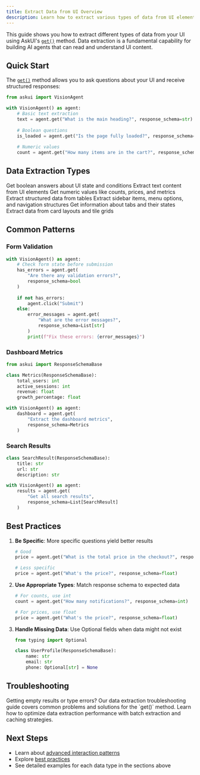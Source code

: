```yaml
---
title: Extract Data from UI Overview
description: Learn how to extract various types of data from UI elements using AskUI's get() method
---
```


This guide shows you how to extract different types of data from your UI using AskUI's [`get()`](/04-reference/01-agent-frameworks/02-python/02-vision-agent-api/agent#get) method. Data extraction is a fundamental capability for building AI agents that can read and understand UI content.

## Quick Start

The [`get()`](/04-reference/01-agent-frameworks/02-python/02-vision-agent-api/agent#get) method allows you to ask questions about your UI and receive structured responses:

```python
from askui import VisionAgent

with VisionAgent() as agent:
    # Basic text extraction
    text = agent.get("What is the main heading?", response_schema=str)
    
    # Boolean questions
    is_loaded = agent.get("Is the page fully loaded?", response_schema=bool)
    
    # Numeric values
    count = agent.get("How many items are in the cart?", response_schema=int)
```

## Data Extraction Types

<CardGroup cols={2}>
  <Card title="Yes/No Questions" icon="circle-check" href="/02-how-to-guides/05-build-ai-agents/extract-data-from-ui/yes-no-questions">
    Get boolean answers about UI state and conditions
  </Card>
  
  <Card title="Text Extraction" icon="font" href="/02-how-to-guides/05-build-ai-agents/extract-data-from-ui/text-extraction">
    Extract text content from UI elements
  </Card>
  
  <Card title="Numbers" icon="hashtag" href="/02-how-to-guides/05-build-ai-agents/extract-data-from-ui/numbers">
    Get numeric values like counts, prices, and metrics
  </Card>
  
  <Card title="Tables" icon="table" href="/02-how-to-guides/05-build-ai-agents/extract-data-from-ui/tables">
    Extract structured data from tables
  </Card>
  
  <Card title="Lists & Navigation" icon="list" href="/02-how-to-guides/05-build-ai-agents/extract-data-from-ui/lists-navigation">
    Extract sidebar items, menu options, and navigation structures
  </Card>
  
  <Card title="Tabs" icon="folder-open" href="/02-how-to-guides/05-build-ai-agents/extract-data-from-ui/tabs">
    Get information about tabs and their states
  </Card>
  
  <Card title="Cards & Tiles" icon="square" href="/02-how-to-guides/05-build-ai-agents/extract-data-from-ui/cards">
    Extract data from card layouts and tile grids
  </Card>
  
</CardGroup>

## Common Patterns

### Form Validation
```python
with VisionAgent() as agent:
    # Check form state before submission
    has_errors = agent.get(
        "Are there any validation errors?", 
        response_schema=bool
    )
    
    if not has_errors:
        agent.click("Submit")
    else:
        error_messages = agent.get(
            "What are the error messages?",
            response_schema=List[str]
        )
        print(f"Fix these errors: {error_messages}")
```

### Dashboard Metrics
```python
from askui import ResponseSchemaBase

class Metrics(ResponseSchemaBase):
    total_users: int
    active_sessions: int
    revenue: float
    growth_percentage: float

with VisionAgent() as agent:
    dashboard = agent.get(
        "Extract the dashboard metrics",
        response_schema=Metrics
    )
```

### Search Results
```python
class SearchResult(ResponseSchemaBase):
    title: str
    url: str
    description: str

with VisionAgent() as agent:
    results = agent.get(
        "Get all search results",
        response_schema=List[SearchResult]
    )
```

## Best Practices

1. **Be Specific**: More specific questions yield better results
   ```python
   # Good
   price = agent.get("What is the total price in the checkout?", response_schema=float)
   
   # Less specific
   price = agent.get("What's the price?", response_schema=float)
   ```

2. **Use Appropriate Types**: Match response schema to expected data
   ```python
   # For counts, use int
   count = agent.get("How many notifications?", response_schema=int)
   
   # For prices, use float
   price = agent.get("What's the price?", response_schema=float)
   ```

3. **Handle Missing Data**: Use Optional fields when data might not exist
   ```python
   from typing import Optional
   
   class UserProfile(ResponseSchemaBase):
       name: str
       email: str
       phone: Optional[str] = None
   ```

## Troubleshooting

<Card title="Data Extraction Issues?" icon="question-circle" href="/02-how-to-guides/04-troubleshooting/04-data-extraction">
  Getting empty results or type errors? Our data extraction troubleshooting guide covers common problems and solutions for the `get()` method.
</Card>

<Card title="Performance Optimization" icon="rocket" href="/03-explanation/02-best-practices/03-interactions#data-extraction-performance">
  Learn how to optimize data extraction performance with batch extraction and caching strategies.
</Card>

## Next Steps

- Learn about [advanced interaction patterns](/03-explanation/02-best-practices/03-interactions)
- Explore [best practices](/03-explanation/02-best-practices/04-agentic-mode)
- See detailed examples for each data type in the sections above